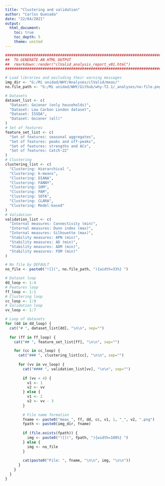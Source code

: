 ```yaml
---
title: "Clustering and validation"
author: "Carlos Quesada"
date: "22/04/2021"
output:
  html_document: 
    toc: true
    toc_depth: 5
    theme: united
---
```


```r
################################################################################
##  TO GENERATE AN HTML OUTPUT                                                ##
##  rmarkdown::render("clValid_analysis_report_v01.html")                     ##
################################################################################

# Load libraries and excluding their warning messages
img_dir <- "G:/Mi unidad/WHY/Analyses/clValid/meas/"
no.file_path <- "G:/Mi unidad/WHY/Github/why-T2.1/_analyses/no-file.png"

# Datasets
dataset_list <- c(
  "Dataset: Goiener (only households)",
  "Dataset: Low Carbon London dataset",
  "Dataset: ISSDA",
  "Dataset: Goiener (all)"
)
# Set of features
feature_set_list <- c(
  "Set of features: seasonal aggregates",
  "Set of features: peaks and off-peaks",
  "Set of features: strengths and ACs",
  "Set of features: Catch-22"
)
# Clustering
clustering_list <- c(
  "Clustering: Hierarchical ",
  "Clustering: k-means",
  "Clustering: DIANA",
  "Clustering: FANNY",
  "Clustering: SOM",
  "Clustering: PAM",
  "Clustering: SOTA",
  "Clustering: CLARA",
  "Clustering: Model-based"
)
# Validation
validation_list <- c(
  "Internal measures: Connectivity (min)",
  "Internal measures: Dunn index (max)",
  "Internal measures: Silhouette (max)",
  "Stability measures: APN (min)",
  "Stability measures: AD (min)",
  "Stability measures: ADM (min)",
  "Stability measures: FOM (min)"
)
```


```r
# No file by DEFAULT
no_file <- paste0("![](", no.file_path, "){width=33%} ")

# Dataset loop
dd_loop <- 1:4
# Features loop
ff_loop <- 1:1
# Clustering loop
cc_loop <- 1:9
# Validation loop
vv_loop <- 1:7

# Loop of datasets
for (dd in dd_loop) {
  cat("# ", dataset_list[dd], "\n\n", sep="")
  
  for (ff in ff_loop) {
    cat("## ", feature_set_list[ff], "\n\n", sep="")

    for (cc in cc_loop) {
      cat("### ", clustering_list[cc], "\n\n", sep="")
      
      for (vv in vv_loop) {
        cat("#### ", validation_list[vv], "\n\n", sep="")
       
        if (vv < 4) {
          v1 <- 1
          v2 <- vv
        } else {
          v1 <- 2
          v2 <- vv - 3
        }
        
        # File name formation
        fname <- paste0("meas_", ff, dd, cc, v1, 1, "_", v2, ".png")
        fpath <- paste0(img_dir, fname)
        
        if (file.exists(fpath)) {
          img <- paste0("![](", fpath, "){width=100%} ")
        } else {
          img <- no_file
        }
        
        cat(paste0("File: ", fname, "\n\n", img, "\n\n"))
      }
    }
  }
}
```

